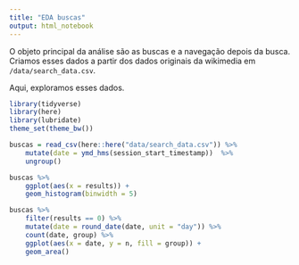 ```yaml
---
title: "EDA buscas"
output: html_notebook
---
```


O objeto principal da análise são as buscas e a navegação depois da busca. Criamos esses dados a partir dos dados originais da wikimedia em `/data/search_data.csv`. 

Aqui, exploramos esses dados. 

```r
library(tidyverse)
library(here)
library(lubridate)
theme_set(theme_bw())
```

```r
buscas = read_csv(here::here("data/search_data.csv")) %>% 
    mutate(date = ymd_hms(session_start_timestamp))  %>% 
    ungroup()
```

```r
buscas %>% 
    ggplot(aes(x = results)) + 
    geom_histogram(binwidth = 5) 
```

```r
buscas %>%
    filter(results == 0) %>%
    mutate(date = round_date(date, unit = "day")) %>% 
    count(date, group) %>% 
    ggplot(aes(x = date, y = n, fill = group)) + 
    geom_area()
```



